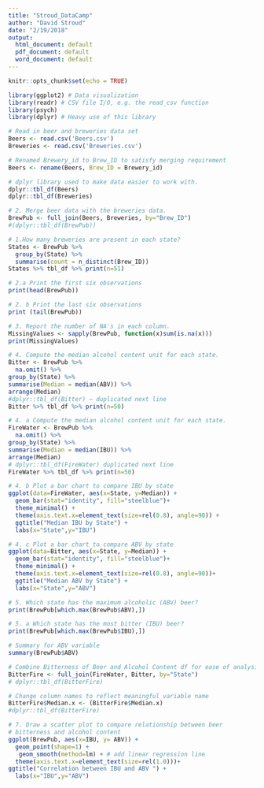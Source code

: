 ```yaml
---
title: "Stroud_DataCamp"
author: "David Stroud"
date: "2/19/2018"
output:
  html_document: default
  pdf_document: default
  word_document: default
---
```


```r
knitr::opts_chunk$set(echo = TRUE)
```

```r
library(ggplot2) # Data visualization
library(readr) # CSV file I/O, e.g. the read_csv function
library(psych)
library(dplyr) # Heavy use of this library
```


```r
# Read in beer and breweries data set
Beers <- read.csv('Beers.csv')
Breweries <- read.csv('Breweries.csv')
```


```r
# Renamed Brewery_id to Brew_ID to satisfy merging requirement
Beers <- rename(Beers, Brew_ID = Brewery_id)
```

```r
# dplyr library used to make data easier to work with.
dplyr::tbl_df(Beers)
dplyr::tbl_df(Breweries)
```


```r
# 2. Merge beer data with the breweries data.
BrewPub <- full_join(Beers, Breweries, by="Brew_ID")
#(dplyr::tbl_df(BrewPub))
```

```r
# 1.How many breweries are present in each state?
States <- BrewPub %>%
  group_by(State) %>%
  summarise(count = n_distinct(Brew_ID))
States %>% tbl_df %>% print(n=51)

```

```r
# 2.a Print the first six observations
print(head(BrewPub))
```


```r
# 2. b Print the last six observations
print (tail(BrewPub))
```

```r
# 3. Report the number of NA's in each column.
MissingValues <- sapply(BrewPub, function(x)sum(is.na(x)))
print(MissingValues)
```

```r
# 4. Compute the median alcohol content unit for each state.
Bitter <- BrewPub %>%
  na.omit() %>%
group_by(State) %>%
summarise(Median = median(ABV)) %>%
arrange(Median)
#dplyr::tbl_df(Bitter) ~ duplicated next line
Bitter %>% tbl_df %>% print(n=50)
```

```r
# 4. a Compute the median alcohol content unit for each state.
FireWater <- BrewPub %>%
  na.omit() %>%
group_by(State) %>%
summarise(Median = median(IBU)) %>%
arrange(Median)
# dplyr::tbl_df(FireWater) duplicated next line
FireWater %>% tbl_df %>% print(n=50)
```

```r
# 4. b Plot a bar chart to compare IBU by state 
ggplot(data=FireWater, aes(x=State, y=Median)) +
  geom_bar(stat="identity", fill="steelblue")+
  theme_minimal() +
  theme(axis.text.x=element_text(size=rel(0.8), angle=90)) +
  ggtitle("Median IBU by State") +
  labs(x="State",y="IBU")
```

```r
# 4. c Plot a bar chart to compare ABV by state
ggplot(data=Bitter, aes(x=State, y=Median)) +
  geom_bar(stat="identity", fill="steelblue")+
  theme_minimal() +
  theme(axis.text.x=element_text(size=rel(0.8), angle=90))+
  ggtitle("Median ABV by State") +
  labs(x="State",y="ABV")
```

```r
# 5. Which state has the maximum alcoholic (ABV) beer?
print(BrewPub[which.max(BrewPub$ABV),])
```

```r
# 5. a Which state has the most bitter (IBU) beer?
print(BrewPub[which.max(BrewPub$IBU),])
```

```r
# Summary for ABV variable
summary(BrewPub$ABV)
```


```r
# Combine Bitterness of Beer and Alcohol Content df for ease of analysis
BitterFire <- full_join(FireWater, Bitter, by="State")
# dplyr::tbl_df(BitterFire)
```

```r
# Change column names to reflect meaningful variable name
BitterFire$Median.x <- (BitterFire$Median.x)
#dplyr::tbl_df(BitterFire)
```

```r
# 7. Draw a scatter plot to compare relationship between beer 
# bitterness and alcohol content
ggplot(BrewPub, aes(x=IBU, y= ABV)) +
  geom_point(shape=1) +
   geom_smooth(method=lm) + # add linear regression line
  theme(axis.text.x=element_text(size=rel(1.0)))+
ggtitle("Correlation between IBU and ABV ") +
  labs(x="IBU",y="ABV")
```



